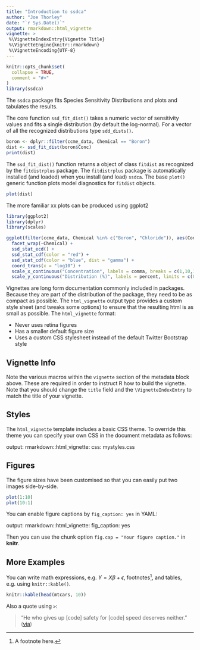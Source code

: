 ```yaml
---
title: "Introduction to ssdca"
author: "Joe Thorley"
date: "`r Sys.Date()`"
output: rmarkdown::html_vignette
vignette: >
 %\VignetteIndexEntry{Vignette Title}
 %\VignetteEngine{knitr::rmarkdown}
 %\VignetteEncoding{UTF-8}
---
```


```r
knitr::opts_chunk$set(
  collapse = TRUE,
  comment = "#>"
)
library(ssdca)
```

The `ssdca` package fits Species Sensitivity Distributions and plots and tabulates the results.

The core function `ssd_fit_dist()` takes a numeric vector of sensitivity values
and fits a single distribution (by default the log-normal).
For a vector of all the recognized distributions type `sdd_dists()`.

```r
boron <- dplyr::filter(ccme_data, Chemical == "Boron")
dist <- ssd_fit_dist(boron$Conc)
print(dist)
```

The `ssd_fit_dist()` function returns a object of class `fitdist` as recognized by 
the `fitdistrplus` package. The `fitdistrplus` package is automatically installed 
(and loaded) when you install (and load) `ssdca`.
The base `plot()` generic function plots model diagnostics for `fitdist` objects.
```r
plot(dist)
```

The more familiar xx plots can be produced using ggplot2
```r
library(ggplot2)
library(dplyr)
library(scales)

ggplot(filter(ccme_data, Chemical %in% c("Boron", "Chloride")), aes(Conc)) +
  facet_wrap(~Chemical) +
  ssd_stat_ecd() +
  ssd_stat_cdf(color = "red") +
  ssd_stat_cdf(color = "blue", dist = "gamma") +
  coord_trans(x = "log10") +
  scale_x_continuous("Concentration", labels = comma, breaks = c(1,10,10^2,10^3,10^4,10^5)) +
  scale_y_continuous("Distribution (%)", labels = percent, limits = c(0 , 1), expand = c(0,0))
```

Vignettes are long form documentation commonly included in packages. Because they are part of the distribution of the package, they need to be as compact as possible. The `html_vignette` output type provides a custom style sheet (and tweaks some options) to ensure that the resulting html is as small as possible. The `html_vignette` format:

- Never uses retina figures
- Has a smaller default figure size
- Uses a custom CSS stylesheet instead of the default Twitter Bootstrap style

## Vignette Info

Note the various macros within the `vignette` section of the metadata block above. These are required in order to instruct R how to build the vignette. Note that you should change the `title` field and the `\VignetteIndexEntry` to match the title of your vignette.

## Styles

The `html_vignette` template includes a basic CSS theme. To override this theme you can specify your own CSS in the document metadata as follows:

output: 
rmarkdown::html_vignette:
css: mystyles.css

## Figures

The figure sizes have been customised so that you can easily put two images side-by-side. 

```r
plot(1:10)
plot(10:1)
```

You can enable figure captions by `fig_caption: yes` in YAML:

output:
rmarkdown::html_vignette:
fig_caption: yes

Then you can use the chunk option `fig.cap = "Your figure caption."` in **knitr**.

## More Examples

You can write math expressions, e.g. $Y = X\beta + \epsilon$, footnotes^[A footnote here.], and tables, e.g. using `knitr::kable()`.

```r
knitr::kable(head(mtcars, 10))
```

Also a quote using `>`:

> "He who gives up [code] safety for [code] speed deserves neither."
([via](https://twitter.com/hadleywickham/status/504368538874703872))
